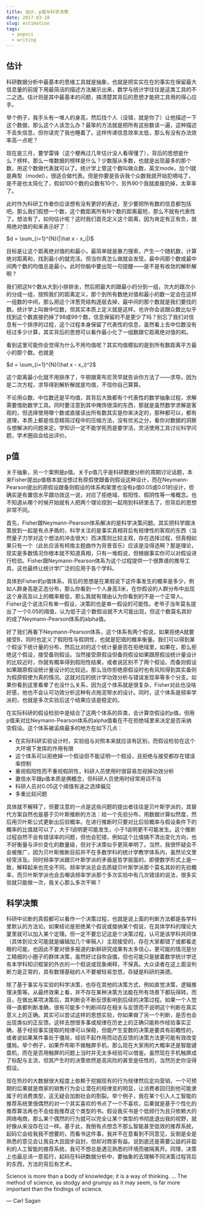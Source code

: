 ```yaml
---
title: 估计、p值与科学决策
date: 2017-03-18
slug: estimation
tags:
  - popsci
  - writing
---
```


## 估计

科研数据分析中最基本的思维工具就是抽象，也就是把实实在在的事实在保留最大信息量的前提下用最简洁的描述方法展示出来，数学与统计学往往是这类工具的不二之选。估计则是其中最基本的问题，搞清楚其背后的思想才能把工具用的得心应手。

举个例子，我手头有一堆人的身高，然后找个人（没错，就是你了）让他描述一下这个数据，那么这个人该怎么办？最笨的方法就是把所有这些数读一遍，这种描述不丢失信息，但你读完了我也睡着了。这样传递信息效率太低，那么有没有办法效率高一点呢？

现在是三月，要学雷锋（这个梗再过几年估计没人看得懂了），背后的思想是什么？榜样。那么一堆数据的榜样是什么？少数服从多数，也就是出现最多的那个数，用这个数做代表就可以了。统计学上管这个数叫做众数，英文mode，加个l就是典型（model），很适合做代表。但是你要是告诉我个众数我就开始犯嘀咕了，是不是也太简化了，假如100个数的众数有10个，另外90个我就直接扔掉，太草率了。

此时作为科研工作者你应该想有没有更好的表述，至少要把所有数的信息都包括吧。那么我们假想一个数，这个数距离所有N个数的距离最短，那么不就有代表性了。想法有了，如何估计呢？这时我们首先定义这个距离，因为肯定有正有负，就用绝对值的和来表示好了：

$d = \sum_{i=1}^{N}(|\hat x - x_i|)$

目标是让这个距离绝对值的和最小，最简单就是暴力搜索，产生一个随机数，计算绝对距离和，找到最小的就完活。但当你真怎么做就会发现，最中间那个数或最中间两个数的均值总是最小。此时你脑中要出现一句提醒——是不是有收敛的解析解啊？

我们把这N个数从大到小排排坐，然后把最大的跟最小的分到一组，次大的跟次小的分成一组，按照我们的距离定义，那个到所有数绝对值和最小的数一定会在这样一组数的中间，那么把这个洋葱壳结构逐层去掉，最中间的那个数就是我们要找的数。统计学上叫做中位数，但其实本质上定义就是这样。也许你会说跟众数比似乎找到这个数直接扔掉了98或99个数，信息保留的不是更少了吗？别忘了我们对信息有一个排序的过程，这个过程本身保留了代表性的信息，虽然看上去中位数没有经过多少计算，其实背后的思想可以看作最小化了一组数跟它距离绝对值的和。

看到这里可能你会觉得为什么不用均值呢？其实均值模拟的是到所有数距离平方最小的那个数。也就是

$d = \sum_{i=1}^{N}(\hat x - x_i)^2$

这个距离最小化就不用排序了，牛顿跟莱布尼茨早就告诉你方法了——求导。因为是二次方程，求导得到解析解就是均值，不信你自己算算。

不论用众数、中位数还是平均值，其背后大致都有个代表性的数学抽象过程，求解需要借助数学工具。同时要注意到其中掩饰很深的东西，那就是虽然数学求解是客观的，但选择使用哪个数或直接读出所有数其实是你来决定的，那种都可以，都有道理，本质上都是信息精简过程中的压缩方法，没有优劣之分，看你对数据的洞察与想解决的问题来定。学知识一定不能学死而是要学活，灵活使用工具讨论科学问题，学术圈自会给出评价。

## p值

关于抽象，另一个案例是p值。关于p值几乎是科研数据分析的周期讨论话题，本来Fisher提出p值根本就没想过有原假使跟备则假设这种设计，而在Neymann-Pearson提出的原假设跟备则假设的体系构架里也没有p值0.05或0.01的设计，但确实是有置信水平跟功效这一说，对应了拒绝域、假阳性、假阴性等一堆概念。也不知道从哪个时候开始就有人把两个理论捏到一起用到科研里去了，但背后的思想非常不同。

首先，Fisher跟Neymann-Pearson体系解决的是科学决策问题。其实把科学跟决策放到一起是有点矛盾的，科学关注的是事实真相背后有规律性的客观的东西（当然量子力学对这个想法的冲击很大）而决策则比较主观，存在选择过程，但真相如果只有一个（此处应该有柯南主题曲作为背景音乐）应该是没得选啊？那是理论，现实是多数情况你根本就不知道真相，只有一堆假说，但根据事实你可以对假设进行检验。Fisher跟Neymann-Pearson体系为这个过程提供一个很靠谱的推导工具，这也最终让统计学广泛的应用于各个学科。

具体到Fisher的p值体系，背后的思想是在某假说下这件事发生的概率是多少，例如人群身高是正态分布，那么你看到一个人身高3米，在你假设的人群分布中出现这个身高及以上的概率极低，那么我就有理由认为你看到的不是一个正常人。Fisher这个说法只有单一假设，决策的也是单一假设的可能性。老爷子当年莫名提出了一个0.05的阈值，认为低于这个数假设就不大可能出现，但这个数莫名其妙的成了Neymann-Pearson体系的alpha值。

好了我们再看下Neymann-Pearson体系，这个体系有两个假说，如果拒绝A就要接受B，同时也定义了假阳性与假阴性，也就是犯错的概率衡量。我们可以得到某个假设下统计量的分布，然后比对的这个统计量是否在拒绝域里，如果在，那么拒绝这个假设，接受备则假设。当然接受原假设但备则假设如果跟原假设统计量设计的比较近时，你就有概率得到假阳性结果，或者说区别不了两个假设。而备则假设如果跟原假设统计量设计的比较远，那么当你拒绝原假设时也有风险得到其实备则为假原假使为真的情况。这就对应的统计学功效分析与错误发现率等多个分支。如果你看到这里看晕了也没什么关系，因为这个体系就是很复杂，Fisher对此也没啥好感，他也不会认可功效分析这种有点拖泥带水的设计。同时，这个体系是频率学派的，也就是多次实验后这个结果应该是稳定的。

在实际科研的假设检验中是结合了这两个体系的异类，会计算空假设的p值，但用p值来对比Neymann-Pearson体系的alpha值看在不在拒绝域里来决定是否采纳空假设。这个体系被诟病最多的地方在如下几点：

- 在实际科研实验设计时，实验组与对照本来就应该有区别，而假设检验在这个大环境下发挥的作用有限
- 这个体系可以拒绝掉一个假设但不能证明一个假设，且拒绝与接受都存在错误率控制
- 重视假阳性而不重视假阴性，科研人员使用时很容易忽视掉功效分析
- 置信水平跟p值本质是俩概念，但科研人员使用时经常用词不当
- 科研人员对0.05这个阈值有迷之选择偏见
- 多重比较问题

具体就不解释了，但要注意的一点是这些问题的提出者往往是贝叶斯学派的，其替代方案自然也是基于贝叶斯推断的方法：给一个先验分布，用数据计算似然度，然后用贝叶斯公式更新出后验概率。在进行推断时只要对比后验概率与假设条件下的概率的比值就可以了，大于1说明更可能发生，小于1说明更不可能发生。这个推断过程自然不会有错误率的问题，但也会犯错，例如这个比值搞不清出变化方向，也不好衡量与评价变化的数量级，但对于决策似乎更简单明了。当然，我很怀疑会不会被推广，因为贝叶斯推断目前并不在多数学科的统计学教学体系内，虽然论文里经常涉及。同时频率学派跟贝叶斯学派的矛盾是哲学层面的，即便数学形式上是一致，解释起来也完全不同。频率学派总会去质疑贝叶斯学派那个莫名其妙的先验概率，而贝叶斯学派也会去嘲讽频率学派那个多次实验中有几次错误的说法，很多实验就只能做一次，我关心那么多次干嘛？

## 科学决策

科研中论断的真假都可以看作一个决策过程，也就是说上面的判断方法都是各学科里默认的方法论。如果结论是拒绝某个假说或接纳某个假说，在具体学科的理论大厦里就可以加入某个定理。但一定不要忘记这是个决策过程，认可是该学科共同体（具体到论文可能就是编辑加几个审稿人）主观接受的，存在大家都错了或都看走眼的可能，也因此不要对很多报道的新鲜研究成果有太多信心，更可能的情况是分工精细的小圈子的群体决策，虽然好过自吹自擂，但也可能只是披着数学统计学还有本学科知识框架的外衣的一个假说或现象阐释，不保真。大众读者在这上面没判断力是正常的，具有数理基础的人不要被轻易忽悠，存疑是科研的美德。

除了基于事实与实验的科学决策，也存在其他的决策方式，例如直觉决策，逻辑推理决策等。从最终效果上看，并不存在某种决策方法能在所有场景下都玩得转。而且，在做出某项决策后，其判断会不断反馈影响到后续的决策过程。如果一个人觉得一直都判断准确，很有可能多个判断间存在相关与反馈而不说明这个判断在真实意义上的正确。其实可以尝试这样的思想实验，你如果做了另一个判断，是否也会出现类似的正反馈。这样去想很多事或规律在历史上的正确只能称作经验事实正确，基于经验事实提取的规律可以保稳，但能产生变数的决策是要具有前瞻性的，或者说如果某件事处于僵局，经验不起作用而动态反馈的决策方法更可能有效改变僵局。举个例子，如果乔布斯不做触屏手机，那么现在大家用的大概率还是智能键盘机，而在是否用触屏的问题上当时并无太多经验可以借鉴。虽然现在手机触屏成了标配与主流，但其产生时的决策依然是高风险的甚至是任性的，当然历史你没得假设。

现在热炒的大数据很大程度上依赖于挖掘现有的行为规律然后定向营销，一个可预期的后果就是商家的销售行为会让潜在的规律变的明显，让消费者回归到他可能隶属于的消费类型，这无疑会加剧社会的割裂。举个例子，我在某个引入人工智能的推荐系统里很偶然的对一个其实喜欢的书点了一个不喜欢，后果就是基于个性化的推荐算法再也不会给我推荐这个类型的书。假设我买书是个低频行为且只依赖大的网络电商，那么某个偶然的行为就可以完全让某个类型的书彻底退出我的视野，就好像从来没存在过一样。基于此，我倒有点想念不那么智能甚至低效的推荐系统，起码它会给我我不想要的，而看书这件事，我并不在意看到不同意见，反倒是全是熟悉的意见会让我自大且固步自封，但却对商家有益。说到底还是需要公益的非盈利的人工智能的推荐系统，我可不想总是遇见熟悉的环境而被隔离开。同理，决策上也最忌讳一意孤行，起码在科研数据分析中，要抽象的去理解不同决策过程背后的东西，方法的背后有艺术。

Science is more than a body of knowledge; it is a way of thinking. … The method of science, as stodgy and grumpy as it may seem, is far more important than the findings of science. 

— Carl Sagan